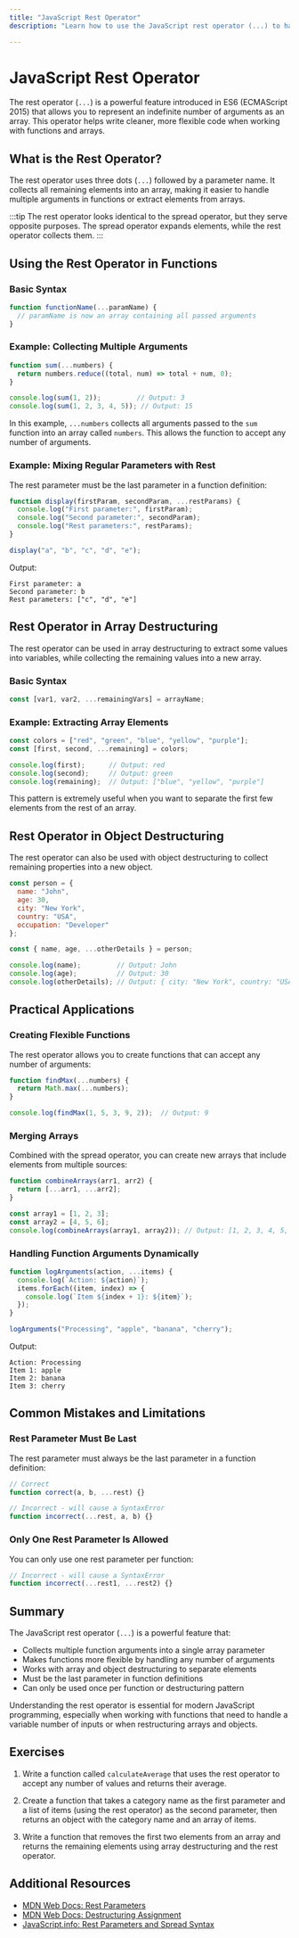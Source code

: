 ```yaml
---
title: "JavaScript Rest Operator"
description: "Learn how to use the JavaScript rest operator (...) to handle multiple function arguments and perform array operations efficiently."

---
```


# JavaScript Rest Operator

The rest operator (`...`) is a powerful feature introduced in ES6 (ECMAScript 2015) that allows you to represent an indefinite number of arguments as an array. This operator helps write cleaner, more flexible code when working with functions and arrays.

## What is the Rest Operator?

The rest operator uses three dots (`...`) followed by a parameter name. It collects all remaining elements into an array, making it easier to handle multiple arguments in functions or extract elements from arrays.

:::tip
The rest operator looks identical to the spread operator, but they serve opposite purposes. The spread operator expands elements, while the rest operator collects them.
:::

## Using the Rest Operator in Functions

### Basic Syntax

```javascript
function functionName(...paramName) {
  // paramName is now an array containing all passed arguments
}
```

### Example: Collecting Multiple Arguments

```javascript
function sum(...numbers) {
  return numbers.reduce((total, num) => total + num, 0);
}

console.log(sum(1, 2));         // Output: 3
console.log(sum(1, 2, 3, 4, 5)); // Output: 15
```

In this example, `...numbers` collects all arguments passed to the `sum` function into an array called `numbers`. This allows the function to accept any number of arguments.

### Example: Mixing Regular Parameters with Rest

The rest parameter must be the last parameter in a function definition:

```javascript
function display(firstParam, secondParam, ...restParams) {
  console.log("First parameter:", firstParam);
  console.log("Second parameter:", secondParam);
  console.log("Rest parameters:", restParams);
}

display("a", "b", "c", "d", "e");
```

Output:
```
First parameter: a
Second parameter: b
Rest parameters: ["c", "d", "e"]
```

## Rest Operator in Array Destructuring

The rest operator can be used in array destructuring to extract some values into variables, while collecting the remaining values into a new array.

### Basic Syntax

```javascript
const [var1, var2, ...remainingVars] = arrayName;
```

### Example: Extracting Array Elements

```javascript
const colors = ["red", "green", "blue", "yellow", "purple"];
const [first, second, ...remaining] = colors;

console.log(first);      // Output: red
console.log(second);     // Output: green
console.log(remaining);  // Output: ["blue", "yellow", "purple"]
```

This pattern is extremely useful when you want to separate the first few elements from the rest of an array.

## Rest Operator in Object Destructuring

The rest operator can also be used with object destructuring to collect remaining properties into a new object.

```javascript
const person = {
  name: "John",
  age: 30,
  city: "New York",
  country: "USA",
  occupation: "Developer"
};

const { name, age, ...otherDetails } = person;

console.log(name);         // Output: John
console.log(age);          // Output: 30
console.log(otherDetails); // Output: { city: "New York", country: "USA", occupation: "Developer" }
```

## Practical Applications

### Creating Flexible Functions

The rest operator allows you to create functions that can accept any number of arguments:

```javascript
function findMax(...numbers) {
  return Math.max(...numbers);
}

console.log(findMax(1, 5, 3, 9, 2));  // Output: 9
```

### Merging Arrays

Combined with the spread operator, you can create new arrays that include elements from multiple sources:

```javascript
function combineArrays(arr1, arr2) {
  return [...arr1, ...arr2];
}

const array1 = [1, 2, 3];
const array2 = [4, 5, 6];
console.log(combineArrays(array1, array2)); // Output: [1, 2, 3, 4, 5, 6]
```

### Handling Function Arguments Dynamically

```javascript
function logArguments(action, ...items) {
  console.log(`Action: ${action}`);
  items.forEach((item, index) => {
    console.log(`Item ${index + 1}: ${item}`);
  });
}

logArguments("Processing", "apple", "banana", "cherry");
```

Output:
```
Action: Processing
Item 1: apple
Item 2: banana
Item 3: cherry
```

## Common Mistakes and Limitations

### Rest Parameter Must Be Last

The rest parameter must always be the last parameter in a function definition:

```javascript
// Correct
function correct(a, b, ...rest) {}

// Incorrect - will cause a SyntaxError
function incorrect(...rest, a, b) {}
```

### Only One Rest Parameter Is Allowed

You can only use one rest parameter per function:

```javascript
// Incorrect - will cause a SyntaxError
function incorrect(...rest1, ...rest2) {}
```

## Summary

The JavaScript rest operator (`...`) is a powerful feature that:

- Collects multiple function arguments into a single array parameter
- Makes functions more flexible by handling any number of arguments
- Works with array and object destructuring to separate elements
- Must be the last parameter in function definitions
- Can only be used once per function or destructuring pattern

Understanding the rest operator is essential for modern JavaScript programming, especially when working with functions that need to handle a variable number of inputs or when restructuring arrays and objects.

## Exercises

1. Write a function called `calculateAverage` that uses the rest operator to accept any number of values and returns their average.

2. Create a function that takes a category name as the first parameter and a list of items (using the rest operator) as the second parameter, then returns an object with the category name and an array of items.

3. Write a function that removes the first two elements from an array and returns the remaining elements using array destructuring and the rest operator.

## Additional Resources

- [MDN Web Docs: Rest Parameters](https://developer.mozilla.org/en-US/docs/Web/JavaScript/Reference/Functions/rest_parameters)
- [MDN Web Docs: Destructuring Assignment](https://developer.mozilla.org/en-US/docs/Web/JavaScript/Reference/Operators/Destructuring_assignment)
- [JavaScript.info: Rest Parameters and Spread Syntax](https://javascript.info/rest-parameters-spread)